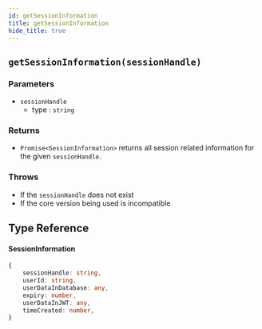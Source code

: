 ```yaml
---
id: getSessionInformation
title: getSessionInformation
hide_title: true
---
```


## ``getSessionInformation(sessionHandle)``

### Parameters
- ``sessionHandle``
  - type : ``string``

### Returns
- ``Promise<SessionInformation>`` returns all session related information for the given ``sessionHandle``.

### Throws
- If the `sessionHandle` does not exist
- If the core version being used is incompatible

## Type Reference

#### SessionInformation
```typescript
{
    sessionHandle: string,
    userId: string,
    userDataInDatabase: any,
    expiry: number,
    userDataInJWT: any,
    timeCreated: number,
}
```